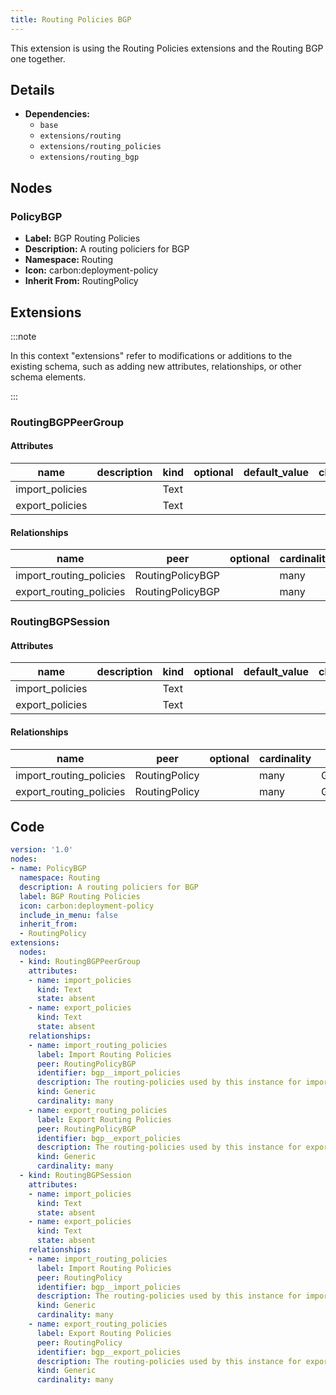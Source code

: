 ```yaml
---
title: Routing Policies BGP
---
```


This extension is using the Routing Policies extensions and the Routing BGP one together.

## Details

- **Dependencies:**
  - `base`
  - `extensions/routing`
  - `extensions/routing_policies`
  - `extensions/routing_bgp`

## Nodes

### PolicyBGP

- **Label:** BGP Routing Policies
- **Description:** A routing policiers for BGP
- **Namespace:** Routing
- **Icon:** carbon:deployment-policy
- **Inherit From:** RoutingPolicy



## Extensions

:::note

In this context "extensions" refer to modifications or additions to the existing schema, such as adding new attributes, relationships, or other schema elements.

:::

### RoutingBGPPeerGroup
#### Attributes

| name | description | kind | optional | default_value | choices |
| ---- | ----------- | ---- | -------- | ------------- | ------- |
| import_policies |  | Text |  |  |  |
| export_policies |  | Text |  |  |  |

#### Relationships

| name | peer | optional | cardinality | kind |
| ---- | ---- | -------- | ----------- | ---- |
| import_routing_policies | RoutingPolicyBGP |  | many | Generic |
| export_routing_policies | RoutingPolicyBGP |  | many | Generic |

### RoutingBGPSession
#### Attributes

| name | description | kind | optional | default_value | choices |
| ---- | ----------- | ---- | -------- | ------------- | ------- |
| import_policies |  | Text |  |  |  |
| export_policies |  | Text |  |  |  |

#### Relationships

| name | peer | optional | cardinality | kind |
| ---- | ---- | -------- | ----------- | ---- |
| import_routing_policies | RoutingPolicy |  | many | Generic |
| export_routing_policies | RoutingPolicy |  | many | Generic |


## Code

```yaml
version: '1.0'
nodes:
- name: PolicyBGP
  namespace: Routing
  description: A routing policiers for BGP
  label: BGP Routing Policies
  icon: carbon:deployment-policy
  include_in_menu: false
  inherit_from:
  - RoutingPolicy
extensions:
  nodes:
  - kind: RoutingBGPPeerGroup
    attributes:
    - name: import_policies
      kind: Text
      state: absent
    - name: export_policies
      kind: Text
      state: absent
    relationships:
    - name: import_routing_policies
      label: Import Routing Policies
      peer: RoutingPolicyBGP
      identifier: bgp__import_policies
      description: The routing-policies used by this instance for import.
      kind: Generic
      cardinality: many
    - name: export_routing_policies
      label: Export Routing Policies
      peer: RoutingPolicyBGP
      identifier: bgp__export_policies
      description: The routing-policies used by this instance for export.
      kind: Generic
      cardinality: many
  - kind: RoutingBGPSession
    attributes:
    - name: import_policies
      kind: Text
      state: absent
    - name: export_policies
      kind: Text
      state: absent
    relationships:
    - name: import_routing_policies
      label: Import Routing Policies
      peer: RoutingPolicy
      identifier: bgp__import_policies
      description: The routing-policies used by this instance for import.
      kind: Generic
      cardinality: many
    - name: export_routing_policies
      label: Export Routing Policies
      peer: RoutingPolicy
      identifier: bgp__export_policies
      description: The routing-policies used by this instance for export.
      kind: Generic
      cardinality: many

```